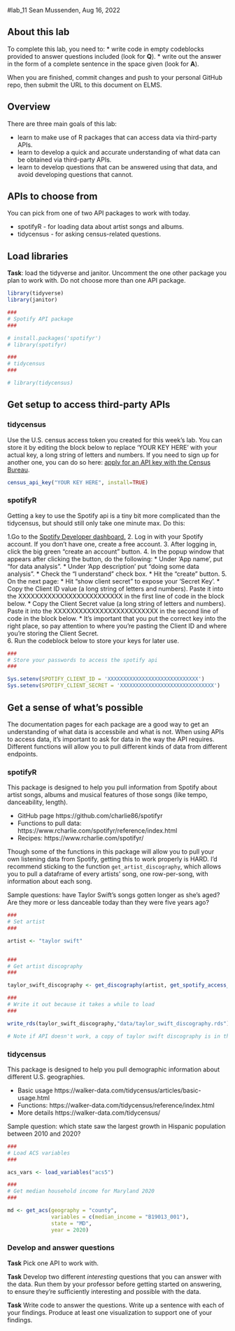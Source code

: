 #lab_11
Sean Mussenden, Aug 16, 2022

## About this lab

To complete this lab, you need to:
* write code in empty codeblocks provided to answer questions included (look for **Q**).
* write out the answer in the form of a complete sentence in the space given (look for **A**).

When you are finished, commit changes and push to your personal GitHub repo, then submit the URL to this document on ELMS.

## Overview

There are three main goals of this lab:

* learn to make use of R packages that can access data via third-party APIs.
* learn to develop a quick and accurate understanding of what data can be obtained via third-party APIs. 
* learn to develop questions that can be answered using that data, and avoid developing questions that cannot. 

## APIs to choose from

You can pick from one of two API packages to work with today. 

* spotifyR - for loading data about artist songs and albums.
* tidycensus - for asking census-related questions.

## Load libraries

**Task**: load the tidyverse and janitor.  Uncomment the one other package you plan to work with.  Do not choose more than one API package.

```r
library(tidyverse)
library(janitor)

###
# Spotify API package
###

# install.packages('spotifyr')
# library(spotifyr)

###
# tidycensus
###

# library(tidycensus)

```

## Get setup to access third-party APIs

### tidycensus

Use the U.S. census access token you created for this week's lab.  You can store it by editing the block below to replace 'YOUR KEY HERE' with your actual key, a long string of letters and numbers. If you need to sign up for another one, you can do so here:  [apply for an API key with the Census Bureau](https://api.census.gov/data/key_signup.html). 

```r
census_api_key("YOUR KEY HERE", install=TRUE)
```

### spotifyR

Getting a key to use the Spotify api is a tiny bit more complicated than the tidycensus, but should still only take one minute max. Do this:

1.Go to the [Spotify Developer dashboard.](https://developer.spotify.com/dashboard/)
2. Log in with your Spotify account.  If you don't have one, create a free account. 
3. After logging in, click the big green "create an account" button.
4. In the popup window that appears after clicking the button, do the following:
  * Under 'App name', put "for data analysis".
  * Under 'App description' put "doing some data analysis".
  * Check the "I understand" check box.
  * Hit the "create" button.
5. On the next page:
  * Hit "show client secret" to expose your 'Secret Key'.
  * Copy the Client ID value (a long string of letters and numbers).  Paste it into the XXXXXXXXXXXXXXXXXXXXXXXXX in the first line of code in the block below.
  * Copy the Client Secret value (a long string of letters and numbers). Paste it into the XXXXXXXXXXXXXXXXXXXXXXXXX in the second line of code in the block below. 
  * It's important that you put the correct key into the right place, so pay attention to where you're pasting the Client ID and where you're storing the Client Secret.  
6. Run the codeblock below to store your keys for later use. 

```r

###
# Store your passwords to access the spotify api
###

Sys.setenv(SPOTIFY_CLIENT_ID = 'XXXXXXXXXXXXXXXXXXXXXXXXXXXXX')
Sys.setenv(SPOTIFY_CLIENT_SECRET = 'XXXXXXXXXXXXXXXXXXXXXXXXXXXXXX')

```

## Get a sense of what's possible

The documentation pages for each package are a good way to get an understanding of what data is accessbile and what is not. When using APIs to access data, it's important to ask for data in the way the API requires. Different functions will allow you to pull different kinds of data from different endpoints. 

### spotifyR

This package is designed to help you pull information from Spotify about artist songs, albums and musical features of those songs (like tempo, danceability, length). 

* GitHub page https://github.com/charlie86/spotifyr
* Functions to pull data: https://www.rcharlie.com/spotifyr/reference/index.html
* Recipes: https://www.rcharlie.com/spotifyr/

Though some of the functions in this package will allow you to pull your own listening data from Spotify, getting this to work properly is HARD.  I'd recommend sticking to the function  `get_artist_discography`, which allows you to pull a dataframe of every artists' song, one row-per-song, with information about each song. 

Sample questions: have Taylor Swift's songs gotten longer as she's aged?  Are they more or less danceable today than they were five years ago?

```r

###
# Set artist
###

artist <- "taylor swift"


###
# Get artist discography
###

taylor_swift_discography <- get_discography(artist, get_spotify_access_token())

###
# Write it out because it takes a while to load
###

write_rds(taylor_swift_discography,"data/taylor_swift_discography.rds")

# Note if API doesn't work, a copy of taylor swift discography is in the data folder for loading.

```

### tidycensus

This package is designed to help you pull demographic information about different U.S. geographies.

* Basic usage https://walker-data.com/tidycensus/articles/basic-usage.html
* Functions: https://walker-data.com/tidycensus/reference/index.html
* More details https://walker-data.com/tidycensus/

Sample question: which state saw the largest growth in Hispanic population between 2010 and 2020?

```r

###
# Load ACS variables
###

acs_vars <- load_variables("acs5")

###
# Get median household income for Maryland 2020
###

md <- get_acs(geography = "county",
              variables = c(median_income = "B19013_001"),
              state = "MD",
              year = 2020) 


```

### Develop and answer questions

**Task** Pick one API to work with. 

**Task** Develop two different *interesting* questions that you can answer with the data. Run them by your professor before getting started on answering, to ensure they're sufficiently interesting and possible with the data. 

**Task** Write code to answer the questions.  Write up a sentence with each of your findings. Produce at least one visualization to support one of your findings. 

